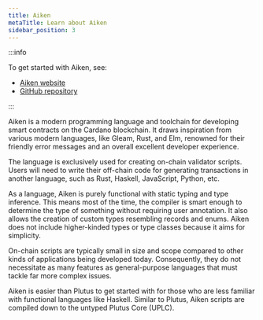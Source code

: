 ```yaml
---
title: Aiken
metaTitle: Learn about Aiken
sidebar_position: 3
---
```


:::info

To get started with Aiken, see:

- [Aiken website](https://aiken-lang.org)
- [GitHub repository](https://github.com/aiken-lang/aiken)

:::

Aiken is a modern programming language and toolchain for developing smart contracts
on the Cardano blockchain. It draws inspiration from various modern languages,
like Gleam, Rust, and Elm, renowned for their friendly error messages and an
overall excellent developer experience.

The language is exclusively used for creating on-chain validator scripts. Users
will need to write their off-chain code for generating transactions in another
language, such as Rust, Haskell, JavaScript, Python, etc.

As a language, Aiken is purely functional with static typing and type inference.
This means most of the time, the compiler is smart enough to determine the type
of something without requiring user annotation. It also allows the creation of
custom types resembling records and enums. Aiken does not include higher-kinded
types or type classes because it aims for simplicity.

On-chain scripts are typically small in size and scope compared to other kinds
of applications being developed today. Consequently, they do not necessitate as
many features as general-purpose languages that must tackle far more complex
issues.

Aiken is easier than Plutus to get started with for those who are less familiar
with functional languages like Haskell. Similar to Plutus, Aiken scripts are
compiled down to the untyped Plutus Core (UPLC).

